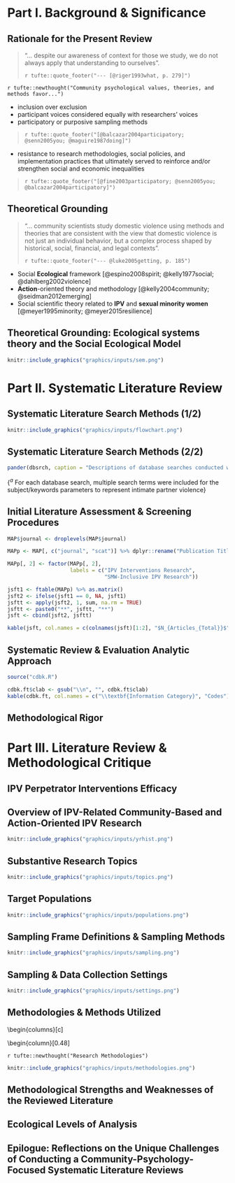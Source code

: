 # Part I. Background & Significance

## Rationale for the Present Review

> "... despite our awareness of context for those we study, we do not always apply that understanding to ourselves".
>
> `r tufte::quote_footer("--- [@riger1993what, p. 279]")`

\hrulefill

`r tufte::newthought("Community psychological values, theories, and methods favor...")`

- inclusion over exclusion
- participant voices considered equally with researchers' voices
- participatory or purposive sampling methods

> `r tufte::quote_footer("[@balcazar2004participatory; @senn2005you; @maguire1987doing]")`

- resistance to research methodologies, social policies, and implementation practices that ultimately served to reinforce and/or strengthen social and economic inequalities

> `r tufte::quote_footer("[@fine2003participatory; @senn2005you; @balcazar2004participatory]")`


## Theoretical Grounding

> "... community scientists study domestic violence using methods and theories that are consistent with the view that domestic violence is not just an individual behavior, but a complex process shaped by historical, social, financial, and legal contexts".
>
> `r tufte::quote_footer("--- @luke2005getting, p. 185")`

- Social **Ecological** framework [@espino2008spirit; @kelly1977social; @dahlberg2002violence]
- **Action**-oriented theory and methodology [@kelly2004community; @seidman2012emerging]
- Social scientific theory related to **IPV** and **sexual minority women** [@meyer1995minority; @meyer2015resilience]

## Theoretical Grounding: Ecological systems theory and the Social Ecological Model

```r
knitr::include_graphics("graphics/inputs/sem.png")
```

# Part II. Systematic Literature Review

## Systematic Literature Search Methods (1/2) {.shrink}

```r
knitr::include_graphics("graphics/inputs/flowchart.png")
```

## Systematic Literature Search Methods (2/2) {.shrink}

```r
pander(dbsrch, caption = "Descriptions of database searches conducted with corresponding ranges of the number of results returned^a^ {#tbl:dbsrch}", justify = c("right", "left", "left"))
```

\smallskip

\footnotesize{$^a$ For each database search, multiple search terms were included for the subject/keywords parameters to represent intimate partner violence}


## Initial Literature Assessment \& Screening Procedures {.shrink}

```r
MAP$journal <- droplevels(MAP$journal)

MAPp <- MAP[, c("journal", "scat")] %>% dplyr::rename("Publication Title" = journal, "Research Category" = scat)

MAPp[, 2] <- factor(MAPp[, 2],
                    labels = c("IPV Interventions Research",
                               "SMW-Inclusive IPV Research"))

jsft1 <- ftable(MAPp) %>% as.matrix()
jsft2 <- ifelse(jsft1 == 0, NA, jsft1)
jsftt <- apply(jsft2, 1, sum, na.rm = TRUE)
jsftt <- paste0("**", jsftt, "**")
jsft <- cbind(jsft2, jsftt)

kable(jsft, col.names = c(colnames(jsft)[1:2], "$N_{Articles_{Total}}$"), caption = "Number of Formally Reviewed Articles per Journal in Each Research Domain Covered in this Review {#tbl:jsft}", align = c("c", "c", "c"))
```

## Systematic Review \& Evaluation Analytic Approach {.shrink}


```r
source("cdbk.R")
```

```r
cdbk.ft$clab <- gsub("\\n", "", cdbk.ft$clab)
kable(cdbk.ft, col.names = c("\\textbf{Information Category}", "Codes"), caption = "Codebook Constructed from the Discrete Summative Data Compiled Across the Formally Reviewed Literature {#tbl:cdbk}", align = c("r", "l"))
```

## Methodological Rigor

# Part III. Literature Review \& Methodological Critique

## IPV Perpetrator Interventions Efficacy

## Overview of IPV-Related Community-Based and Action-Oriented IPV Research {.shrink}

```r
knitr::include_graphics("graphics/inputs/yrhist.png")
```

## Substantive Research Topics

```r
knitr::include_graphics("graphics/inputs/topics.png")
```


## Target Populations


```r
knitr::include_graphics("graphics/inputs/populations.png")
```

## Sampling Frame Definitions \& Sampling Methods

```r
knitr::include_graphics("graphics/inputs/sampling.png")
```

## Sampling \& Data Collection Settings

```r
knitr::include_graphics("graphics/inputs/settings.png")
```

## Methodologies \& Methods Utilized {.shrink}

\begin{columns}[c]
\begin{column}[0.48\linewidth]

`r tufte::newthought("Research Designs")`
```r
knitr::include_graphics("graphics/inputs/designs.png")
```

\end{column}
\begin{column}[0.48\linewidth]

`r tufte::newthought("Research Methodologies")`

```r
knitr::include_graphics("graphics/inputs/methodologies.png")
```

## Methodological Strengths and Weaknesses of the Reviewed Literature

## Ecological Levels of Analysis

## Epilogue: Reflections on the Unique Challenges of Conducting a Community-Psychology-Focused Systematic Literature Reviews
